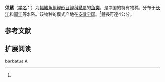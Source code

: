 {{Speciesbox
| name = 须鱊
| status = NE
| status_system = IUCN3.1
| image = 
| genus = Acheilognathus
| species = barbatus
| authority = Nichols, 1926<ref name='id5899'>{{cite web| url =http://www.bioinfo.cn/db05/BjdwSpecies.php?action=view&id=5899| title =须鱊| work =中国动物物种编目数据库| publisher =中国科学院微生物研究所| author =中国科学院动物研究所| accessdate =2009-04-11| deadurl =yes| archiveurl =https://web.archive.org/web/20160305053528/http://www.bioinfo.cn/db05/BjdwSpecies.php?action=view&id=5899| archivedate =2016-03-05}}</ref>
| synonyms = 
}}

'''须鱊'''（[[学名|学名]]：{{lang|la|''Acheilognathus barbatus''}}）为[[輻鰭魚綱|輻鰭魚綱]][[鯉形目|鯉形目]][[鲤科|鲤科]][[鱊屬|鱊屬]]的[[鱼类|鱼类]]，是中国的特有物种。分布于[[长江|长江]]和[[闽江|闽江]]等水系。该物种的模式产地在[[安徽|安徽]][[宁国|宁国]]。<ref name='id5899'/>體長可達4公分。

== 参考文献 ==
{{reflist}}

== 扩展阅读 ==
{{refbegin}}
{{wikispecies-inline|Acheilognathus barbatus|须鱊}}
{{refend}}
{{Taxonbar|from=Q2182683}}

[[Category:鱊屬|barbatus]]
[[Category:1926年描述的魚類|A]]


{{鯉形目小作品}}